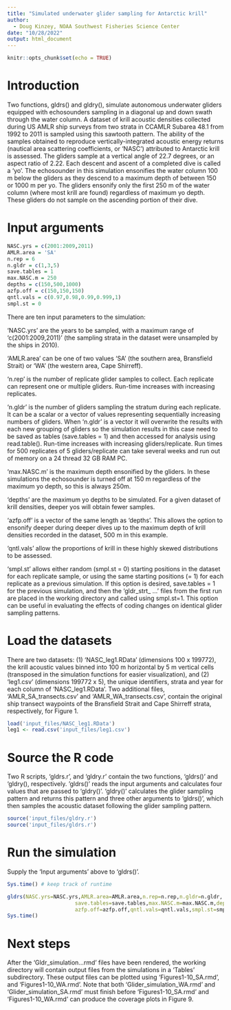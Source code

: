 ---
title: "Simulated underwater glider sampling for Antarctic krill"
author:
  - Doug Kinzey, NOAA Southwest Fisheries Science Center
date: "10/28/2022"
output: html_document
---

```{r setup, include=FALSE}
knitr::opts_chunk$set(echo = TRUE)
```

# Introduction


Two functions, gldrs() and gldry(), simulate autonomous underwater gliders equipped with echosounders sampling in a diagonal up and down swath through the water column. A dataset of krill acoustic densities collected during US AMLR ship surveys from two strata in CCAMLR Subarea 48.1 from 1992 to 2011 is sampled using this sawtooth pattern. The ability of the samples obtained to reproduce vertically-integrated acoustic energy returns (nautical area scattering coefficients, or 'NASC') attributed to Antarctic krill is assessed. The gliders sample at a vertical angle of 22.7 degrees, or an aspect ratio of 2.22. Each descent and ascent of a completed dive is called a 'yo'. The echosounder in this simulation ensonifies the water column 100 m below the gliders as they descend to a maximum depth of between 150 or 1000 m per yo. The gliders ensonify only the first 250 m of the water column (where most krill are found) regardless of maximum yo depth. These gliders do not sample on the ascending portion of their dive.

# Input arguments

```{r}
NASC.yrs = c(2001:2009,2011)
AMLR.area = 'SA'
n.rep = 6
n.gldr = c(1,3,5)
save.tables = 1
max.NASC.m = 250
depths = c(150,500,1000)
azfp.off = c(150,150,150) 
qntl.vals = c(0.97,0.98,0.99,0.999,1)
smpl.st = 0
```
There are ten input parameters to the simulation:

'NASC.yrs' are the years to be sampled, with a maximum range of 'c(2001:2009,2011)' (the sampling strata in the dataset were unsampled by the ships in 2010).

'AMLR.area' can be one of two values 'SA' (the southern area, Bransfield Strait) or 'WA' (the western area, Cape Shirreff).

'n.rep' is the number of replicate glider samples to collect. Each replicate can represent one or multiple gliders. Run-time increases with increasing replicates.

'n.gldr' is the number of gliders sampling the stratum during each replicate. It can be a scalar or a vector of values representing sequentially increasing numbers of gliders. When 'n.gldr' is a vector it will overwrite the results with each new grouping of gliders so the simulation results in this case need to be saved as tables (save.tables = 1) and then accessed for analysis using read.table().  Run-time increases with increasing gliders/replicate. Run times for 500 replicates of 5 gliders/replicate can take several weeks and run out of memory on a 24 thread 32 GB RAM PC.

'max.NASC.m' is the maximum depth ensonified by the gliders. In these simulations the echosounder is turned off at 150 m regardless of the maximum yo depth, so this is always 250m.

'depths' are the maximum yo depths to be simulated. For a given dataset of krill densities, deeper yos will obtain fewer samples.

'azfp.off' is a vector of the same length as 'depths'. This allows the option to ensonify deeper during deeper dives up to the maximum depth of krill densities recorded in the dataset, 500 m in this example.

'qntl.vals' allow the proportions of krill in these highly skewed distributions to be assessed.

'smpl.st' allows either random (smpl.st = 0) starting positions in the dataset for each replicate sample, or using the same starting positions (= 1) for each replicate as a previous simulation. If this option is desired, save.tables = 1 for the previous simulation, and then the 'gldr_strt_ ...' files from the first run are placed in the working directory and called using smpl.st=1. This option can be useful in evaluating the effects of coding changes on identical glider sampling patterns.

# Load the datasets
There are two datasets: (1) 'NASC_leg1.RData' (dimensions 100 x 199772), the krill acoustic values binned into 100 m horizontal by 5 m vertical cells (transposed in the simulation functions for easier visualization), and (2) 'leg1.csv' (dimensions 199772 x 5), the unique identifiers, strata and year for each column of 'NASC_leg1.RData'. Two additional files, 'AMLR_SA_transects.csv' and 'AMLR_WA_transects.csv', contain the original ship transect waypoints of the Bransfield Strait and Cape Shirreff strata, respectively, for Figure 1.

```{r load_data}
load('input_files/NASC_leg1.RData')
leg1 <- read.csv('input_files/leg1.csv')
```

# Source the R code
Two R scripts, 'gldrs.r', and 'gldry.r' contain the two functions, 'gldrs()' and 'gldry(), respectively. 'gldrs()' reads the input arguments and calculates four values that are passed to 'gldry()'. 'gldry()' calculates the glider sampling pattern and returns this pattern and three other arguments to 'gldrs()', which then samples the acoustic dataset following the glider sampling pattern.

```{r read_simulation_scripts}
source('input_files/gldry.r')
source('input_files/gldrs.r')
```

# Run the simulation
Supply the 'Input arguments' above to 'gldrs()'.

```{r run_simulation}
Sys.time() # keep track of runtime

gldrs(NASC.yrs=NASC.yrs,AMLR.area=AMLR.area,n.rep=n.rep,n.gldr=n.gldr,
                      save.tables=save.tables,max.NASC.m=max.NASC.m,depths=depths,
                      azfp.off=azfp.off,qntl.vals=qntl.vals,smpl.st=smpl.st)
Sys.time()
```

# Next steps

After the 'Gldr_simulation...rmd' files have been rendered, the working directory will contain output files from the simulations in a 'Tables' subdirectory. These output files can be plotted using 'Figures1-10_SA.rmd', and 'Figures1-10_WA.rmd'. Note that both 'Glider_simulation_WA.rmd' and 'Glider_simulation_SA.rmd' must finish before 'Figures1-10_SA.rmd' and 'Figures1-10_WA.rmd' can produce the coverage plots in Figure 9.

